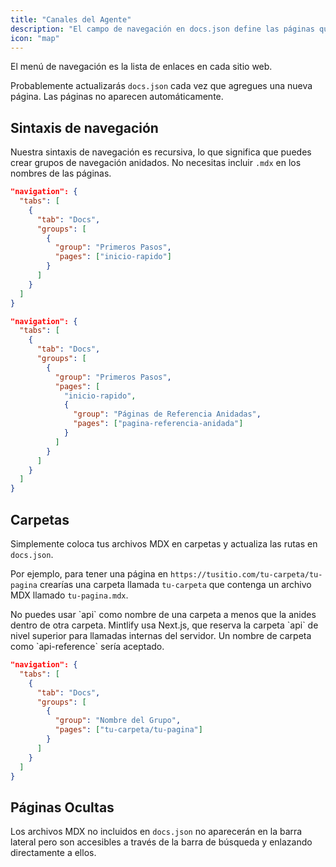 ```yaml
---
title: "Canales del Agente"
description: "El campo de navegación en docs.json define las páginas que van en el menú de navegación"
icon: "map"
---
```


El menú de navegación es la lista de enlaces en cada sitio web.

Probablemente actualizarás `docs.json` cada vez que agregues una nueva página. Las páginas no aparecen automáticamente.

## Sintaxis de navegación

Nuestra sintaxis de navegación es recursiva, lo que significa que puedes crear grupos de navegación anidados. No necesitas incluir `.mdx` en los nombres de las páginas.

<CodeGroup>

```json Navegación Regular
"navigation": {
  "tabs": [
    {
      "tab": "Docs",
      "groups": [
        {
          "group": "Primeros Pasos",
          "pages": ["inicio-rapido"]
        }
      ]
    }
  ]
}
```


```json Navegación Anidada
"navigation": {
  "tabs": [
    {
      "tab": "Docs",
      "groups": [
        {
          "group": "Primeros Pasos",
          "pages": [
            "inicio-rapido",
            {
              "group": "Páginas de Referencia Anidadas",
              "pages": ["pagina-referencia-anidada"]
            }
          ]
        }
      ]
    }
  ]
}
```

</CodeGroup>

## Carpetas

Simplemente coloca tus archivos MDX en carpetas y actualiza las rutas en `docs.json`.

Por ejemplo, para tener una página en `https://tusitio.com/tu-carpeta/tu-pagina` crearías una carpeta llamada `tu-carpeta` que contenga un archivo MDX llamado `tu-pagina.mdx`.

<Warning>
  No puedes usar `api` como nombre de una carpeta a menos que la anides dentro de otra carpeta. Mintlify usa Next.js, que reserva la carpeta `api` de nivel superior para llamadas internas del servidor. Un nombre de carpeta como `api-reference` sería aceptado.
</Warning>

```json Navegación Con Carpeta
"navigation": {
  "tabs": [
    {
      "tab": "Docs",
      "groups": [
        {
          "group": "Nombre del Grupo",
          "pages": ["tu-carpeta/tu-pagina"]
        }
      ]
    }
  ]
}
```

## Páginas Ocultas

Los archivos MDX no incluidos en `docs.json` no aparecerán en la barra lateral pero son accesibles a través de la barra de búsqueda y enlazando directamente a ellos.